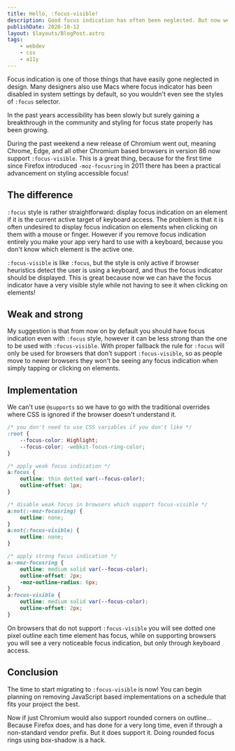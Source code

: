 ```yaml
---
title: Hello, :focus-visible!
description: Good focus indication has often been neglected. But now we got :focus-visible which you should always implement on your site.
publishDate: 2020-10-12
layout: $layouts/BlogPost.astro
tags:
    - webdev
    - css
    - a11y
---
```



Focus indication is one of those things that have easily gone neglected in design. Many designers also use Macs where focus indicator has been disabled in system settings by default, so you wouldn't even see the styles of `:focus` selector.

In the past years accessibility has been slowly but surely gaining a breakthrough in the community and styling for focus state properly has been growing.

During the past weekend a new release of Chromium went out, meaning Chrome, Edge, and all other Chromium based browsers in version 86 now support `:focus-visible`. This is a great thing, because for the first time since Firefox introduced `-moz-focusring` in 2011 there has been a practical advancement on styling accessible focus!

## The difference

`:focus` style is rather straightforward: display focus indication on an element if it is the current active target of keyboard access. The problem is that it is often undesired to display focus indication on elements when clicking on them with a mouse or finger. However if you remove focus indication entirely you make your app very hard to use with a keyboard, because you don't know which element is the active one.

`:focus-visible` is like `:focus`, but the style is only active if browser heuristics detect the user is using a keyboard, and thus the focus indicator should be displayed. This is great because now we can have the focus indicator have a very visible style while not having to see it when clicking on elements!

## Weak and strong

My suggestion is that from now on by default you should have focus indication even with `:focus` style, however it can be less strong than the one to be used with `:focus-visible`. With proper fallback the rule for `:focus` will only be used for browsers that don't support `:focus-visible`, so as people move to newer browsers they won't be seeing any focus indication when simply tapping or clicking on elements.

## Implementation

We can't use `@supports` so we have to go with the traditional overrides where CSS is ignored if the browser doesn't understand it.

```css
/* you don't need to use CSS variables if you don't like */
:root {
	--focus-color: Highlight;
	--focus-color: -webkit-focus-ring-color;
}

/* apply weak focus indication */
a:focus {
	outline: thin dotted var(--focus-color);
	outline-offset: 1px;
}

/* disable weak focus in browsers which support focus-visible */
a:not(:-moz-focusring) {
	outline: none;
}
a:not(:focus-visible) {
	outline: none;
}

/* apply strong focus indication */
a:-moz-focusring {
	outline: medium solid var(--focus-color);
	outline-offset: 2px;
	-moz-outline-radius: 6px;
}
a:focus-visible {
	outline: medium solid var(--focus-color);
	outline-offset: 2px;
}
```

On browsers that do not support `:focus-visible` you will see dotted one pixel outline each time element has focus, while on supporting browsers you will see a very noticeable focus indication, but only through keyboard access.

## Conclusion

The time to start migrating to `:focus-visible` is now! You can begin planning on removing JavaScript based implementations on a schedule that fits your project the best.

Now if just Chromium would also <Link href="https://bugs.chromium.org/p/chromium/issues/detail?id=81556">support rounded corners on outline</Link>... Because Firefox does, and has done for a very long time, even if through a non-standard vendor prefix. But it does support it. Doing rounded focus rings using box-shadow is a hack.
